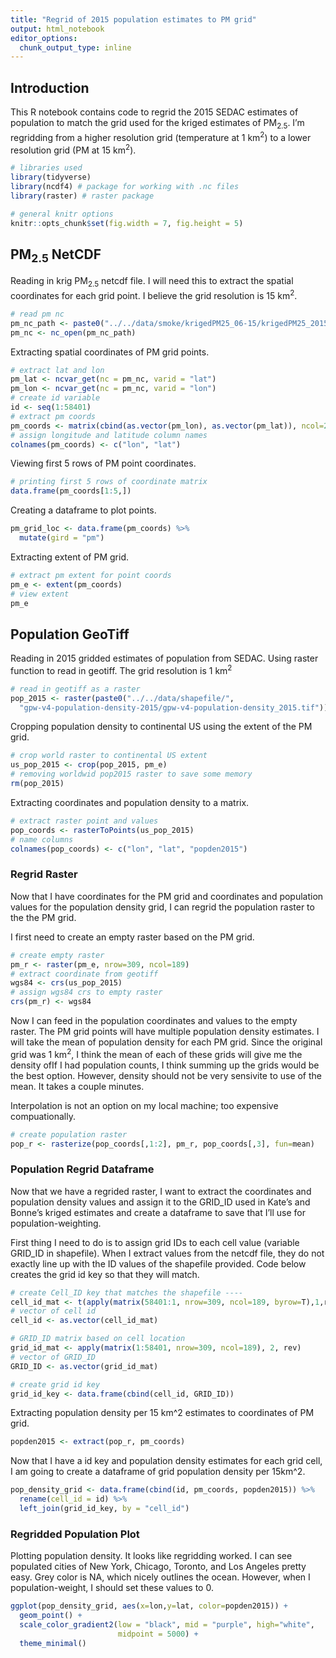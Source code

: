 ```yaml
---
title: "Regrid of 2015 population estimates to PM grid"
output: html_notebook
editor_options: 
  chunk_output_type: inline
---
```


## Introduction

This R notebook contains code to regrid the 2015 SEDAC estimates of population to match the grid used for the kriged estimates of PM~2.5~. I'm regridding from a higher resolution grid (temperature at 1 km^2^) to a lower resolution grid (PM at 15 km^2^). 

```r
# libraries used
library(tidyverse) 
library(ncdf4) # package for working with .nc files
library(raster) # raster package

# general knitr options
knitr::opts_chunk$set(fig.width = 7, fig.height = 5)
```

## PM~2.5~ NetCDF

Reading in krig PM~2.5~ netcdf file. I will need this to extract the spatial coordinates for each grid point. I believe the grid resolution is 15 km^2^.

```r
# read pm nc
pm_nc_path <- paste0("../../data/smoke/krigedPM25_06-15/krigedPM25_2015.nc")
pm_nc <- nc_open(pm_nc_path)
```

Extracting spatial coordinates of PM grid points.
```r
# extract lat and lon
pm_lat <- ncvar_get(nc = pm_nc, varid = "lat")
pm_lon <- ncvar_get(nc = pm_nc, varid = "lon")
# create id variable
id <- seq(1:58401)
# extract pm coords
pm_coords <- matrix(cbind(as.vector(pm_lon), as.vector(pm_lat)), ncol=2)
# assign longitude and latitude column names
colnames(pm_coords) <- c("lon", "lat")
```

Viewing first 5 rows of PM point coordinates.
```r
# printing first 5 rows of coordinate matrix
data.frame(pm_coords[1:5,])
```

Creating a dataframe to plot points.
```r
pm_grid_loc <- data.frame(pm_coords) %>% 
  mutate(gird = "pm")
```

Extracting extent of PM grid.
```r
# extract pm extent for point coords
pm_e <- extent(pm_coords)
# view extent
pm_e
```

## Population GeoTiff
Reading in 2015 gridded estimates of population from SEDAC. Using raster function to read in geotiff. The grid resolution is 1 km^2^

```r
# read in geotiff as a raster
pop_2015 <- raster(paste0("../../data/shapefile/",
  "gpw-v4-population-density-2015/gpw-v4-population-density_2015.tif"))
```

Cropping population density to continental US using the extent of the PM grid.
```r
# crop world raster to continental US extent
us_pop_2015 <- crop(pop_2015, pm_e)
# removing worldwid pop2015 raster to save some memory
rm(pop_2015)
```

Extracting coordinates and population density to a matrix.
```r
# extract raster point and values
pop_coords <- rasterToPoints(us_pop_2015)
# name columns
colnames(pop_coords) <- c("lon", "lat", "popden2015")
```

### Regrid Raster

Now that I have coordinates for the PM grid and coordinates and population values for the population density grid, I can regrid the population raster to the the PM grid. 

I first need to create an empty raster based on the PM grid.
```r
# create empty raster
pm_r <- raster(pm_e, nrow=309, ncol=189)
# extract coordinate from geotiff
wgs84 <- crs(us_pop_2015)
# assign wgs84 crs to empty raster
crs(pm_r) <- wgs84
```

Now I can feed in the population coordinates and values to the empty raster. The PM grid points will have multiple population density estimates. I will take the mean of population density for each PM grid. Since the original grid was 1 km^2^, I think the mean of each of these grids  will give me the density ofIf I had population counts, I think summing up the grids would be the best option. However, density should not be very sensivite to use of the mean. It takes a couple minutes.

Interpolation is not an option on my local machine; too expensive compuationally.

```r
# create population raster
pop_r <- rasterize(pop_coords[,1:2], pm_r, pop_coords[,3], fun=mean)
```

### Population Regrid Dataframe

Now that we have a regrided raster, I want to extract the coordinates and population density values and assign it to the GRID_ID used in Kate's and Bonne's kriged estimates and create a dataframe to save that I'll use for population-weighting.

First thing I need to do is to assign grid IDs to each cell value (variable GRID_ID in shapefile). When I extract values from the netcdf file, they do not exactly line up with the ID values of the shapefile provided. Code below creates the grid id key so that they will match.

```r
# create Cell_ID key that matches the shapefile ----
cell_id_mat <- t(apply(matrix(58401:1, nrow=309, ncol=189, byrow=T),1,rev))
# vector of cell id
cell_id <- as.vector(cell_id_mat)

# GRID_ID matrix based on cell location
grid_id_mat <- apply(matrix(1:58401, nrow=309, ncol=189), 2, rev)
# vector of GRID_ID
GRID_ID <- as.vector(grid_id_mat)

# create grid id key
grid_id_key <- data.frame(cbind(cell_id, GRID_ID)) 
```

Extracting population density per 15 km^2 estimates to coordinates of PM grid.
```r
popden2015 <- extract(pop_r, pm_coords)
```

Now that I have a id key and population density estimates for each grid cell, I am going to create a dataframe of grid population density per 15km^2.

```r
pop_density_grid <- data.frame(cbind(id, pm_coords, popden2015)) %>% 
  rename(cell_id = id) %>% 
  left_join(grid_id_key, by = "cell_id")
```

### Regridded Population Plot

Plotting population density. It looks like regridding worked. I can see populated cities of New York, Chicago, Toronto, and Los Angeles pretty easy. Grey color is NA, which nicely outlines the ocean. However, when I population-weight, I should set these values to 0.
```r
ggplot(pop_density_grid, aes(x=lon,y=lat, color=popden2015)) +
  geom_point() +
  scale_color_gradient2(low = "black", mid = "purple", high="white", 
                        midpoint = 5000) +
  theme_minimal()
```





